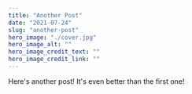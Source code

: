 ---
title: "Another Post"
date: "2021-07-24"
slug: "another-post"
hero_image: "./cover.jpg"
hero_image_alt: ""
hero_image_credit_text: ""
hero_image_credit_link: ""
---

Here's another post! It's even better than the first one!